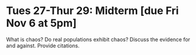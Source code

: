 # Tues 27-Thur 29: Midterm [due Fri Nov 6 at 5pm]

What is chaos?
Do real populations exhibit chaos? Discuss the evidence for and against. Provide citations.

